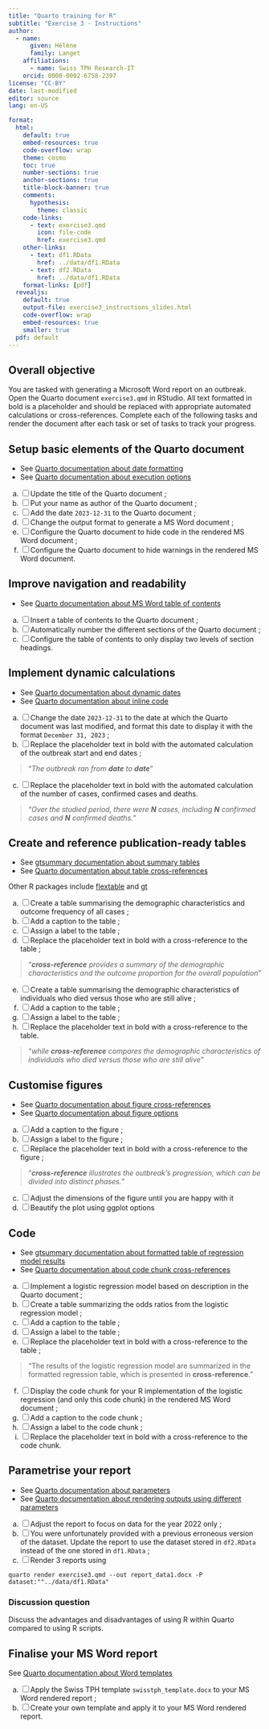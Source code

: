 ```yaml
---
title: "Quarto training for R"
subtitle: "Exercise 3 - Instructions"
author:
  - name:
      given: Hélène
      family: Langet
    affiliations:
      - name: Swiss TPH Research-IT
    orcid: 0000-0002-6758-2397
license: "CC-BY"
date: last-modified
editor: source
lang: en-US

format:
  html:
    default: true
    embed-resources: true
    code-overflow: wrap
    theme: cosmo
    toc: true
    number-sections: true
    anchor-sections: true
    title-block-banner: true
    comments:
      hypothesis: 
        theme: classic
    code-links:
      - text: exercise3.qmd
        icon: file-code
        href: exercise3.qmd
    other-links:
      - text: df1.RData
        href: ../data/df1.RData
      - text: df2.RData
        href: ../data/df1.RData
    format-links: [pdf]
  revealjs:
    default: true
    output-file: exercise3_instructions_slides.html
    code-overflow: wrap
    embed-resources: true
    smaller: true
  pdf: default
---
```


## Overall objective

You are tasked with generating a Microsoft Word report on an outbreak. Open the Quarto document `exercise3.qmd` in RStudio. All text formatted in bold is a placeholder and should be replaced with appropriate automated calculations or cross-references. Complete each of the following tasks and render the document after each task or set of tasks to track your progress.

## Setup basic elements of the Quarto document

::: callout-tip
-   See [Quarto documentation about date formatting](https://quarto.org/docs/reference/dates.html#date-formatting)
-   See [Quarto documentation about execution options](https://quarto.org/docs/computations/execution-options.html)
:::

a.  [ ] Update the title of the Quarto document ;
b.  [ ] Put your name as author of the Quarto document ;
c.  [ ] Add the date `2023-12-31` to the Quarto document ;
d.  [ ] Change the output format to generate a MS Word document ;
e.  [ ] Configure the Quarto document to hide code in the rendered MS Word document ;
f.  [ ] Configure the Quarto document to hide warnings in the rendered MS Word document.

## Improve navigation and readability

::: callout-tip
-   See [Quarto documentation about MS Word table of contents](https://quarto.org/docs/output-formats/ms-word.html#table-of-contents)
:::

a.  [ ] Insert a table of contents to the Quarto document ;
b.  [ ] Automatically number the different sections of the Quarto document ;
c.  [ ] Configure the table of contents to only display two levels of section headings.

## Implement dynamic calculations

::: callout-tip
-   See [Quarto documentation about dynamic dates](https://quarto.org/docs/reference/dates.html#date-parsing)
-   See [Quarto documentation about inline code](https://quarto.org/docs/computations/inline-code.html)
:::

a.  [ ] Change the date `2023-12-31` to the date at which the Quarto document was last modified, and format this date to display it with the format `December 31, 2023` ;
b.  [ ] Replace the placeholder text in bold with the automated calculation of the outbreak start and end dates ;

> "*The outbreak ran from **date** to **date***"

c.  [ ] Replace the placeholder text in bold with the automated calculation of the number of cases, confirmed cases and deaths.

> "*Over the studied period, there were **N** cases, including **N** confirmed cases and **N** confirmed deaths.*"

## Create and reference publication-ready tables

::: callout-tip
-   See [gtsummary documentation about summary tables](https://www.danieldsjoberg.com/gtsummary/articles/tbl_summary.html)
-   See [Quarto documentation about table cross-references](https://quarto.org/docs/authoring/tables.html#cross-references)

Other R packages include [flextable](https://davidgohel.github.io/flextable/) and [gt](https://gt.rstudio.com/)
:::

a.  [ ] Create a table summarising the demographic characteristics and outcome frequency of all cases ;
b.  [ ] Add a caption to the table ;
c.  [ ] Assign a label to the table ;
d.  [ ] Replace the placeholder text in bold with a cross-reference to the table ;

> "***cross-reference** provides a summary of the demographic characteristics and the outcome proportion for the overall population*"

e.  [ ] Create a table summarising the demographic characteristics of individuals who died versus those who are still alive ;
f.  [ ] Add a caption to the table ;
g.  [ ] Assign a label to the table ;
h.  [ ] Replace the placeholder text in bold with a cross-reference to the table.

> "*while **cross-reference** compares the demographic characteristics of individuals who died versus those who are still alive*"

## Customise figures

::: callout-tip
-   See [Quarto documentation about figure cross-references](https://quarto.org/docs/authoring/cross-references.html#computations)
-   See [Quarto documentation about figure options](https://quarto.org/docs/computations/execution-options.html#figure-options)
:::

a.  [ ] Add a caption to the figure ;
b.  [ ] Assign a label to the figure ;
c.  [ ] Replace the placeholder text in bold with a cross-reference to the figure ;

> "***cross-reference** illustrates the outbreak's progression, which can be divided into distinct phases.*"

c.  [ ] Adjust the dimensions of the figure until you are happy with it
d.  [ ] Beautify the plot using ggplot options

## Code

::: callout-tip
-   See [gtsummary documentation about formatted table of regression model results](https://www.danieldsjoberg.com/gtsummary/articles/tbl_regression.html)
-   See [Quarto documentation about code chunk cross-references](https://quarto.org/docs/authoring/cross-references.html#code-listings)
:::

a.  [ ] Implement a logistic regression model based on description in the Quarto document ;
b.  [ ] Create a table summarizing the odds ratios from the logistic regression model ;
c.  [ ] Add a caption to the table ;
d.  [ ] Assign a label to the table ;
e.  [ ] Replace the placeholder text in bold with a cross-reference to the table ;

> "The results of the logistic regression model are summarized in the formatted regression table, which is presented in **cross-reference**."

f.  [ ] Display the code chunk for your R implementation of the logistic regression (and only this code chunk) in the rendered MS Word document ;
g.  [ ] Add a caption to the code chunk ;
h.  [ ] Assign a label to the code chunk ;
i.  [ ] Replace the placeholder text in bold with a cross-reference to the code chunk.

## Parametrise your report

::: callout-tip
-   See [Quarto documentation about parameters](https://quarto.org/docs/computations/parameters.html#knitr)
-   See [Quarto documentation about rendering outputs using different parameters](https://quarto.org/docs/computations/parameters.html#rendering)
:::

a.  [ ] Adjust the report to focus on data for the year 2022 only ;
b.  [ ] You were unfortunately provided with a previous erroneous version of the dataset. Update the report to use the dataset stored in `df2.RData` instead of the one stored in `df1.RData` ;
c.  [ ] Render 3 reports using

```         
quarto render exercise3.qmd --out report_data1.docx -P dataset:""../data/df1.RData"
```

::: callout-important
### Discussion question

Discuss the advantages and disadvantages of using R within Quarto compared to using R scripts.
:::

## Finalise your MS Word report

::: callout-tip
See [Quarto documentation about Word templates](https://quarto.org/docs/output-formats/ms-word-templates.html)
:::

a.  [ ] Apply the Swiss TPH template `swisstph_template.docx` to your MS Word rendered report ;
b.  [ ] Create your own template and apply it to your MS Word rendered report.
